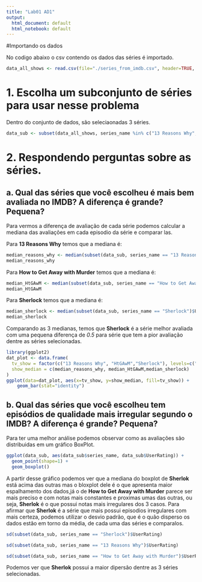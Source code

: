 ```yaml
---
title: "Lab01 AD1"
output:
  html_document: default
  html_notebook: default
---
```

#Importando os dados

No codigo abaixo o csv contendo os dados das séries é importado.
```r

data_all_shows <- read.csv(file="./series_from_imdb.csv", header=TRUE, sep=",")

```

# 1. Escolha um subconjunto de séries para usar nesse problema 

Dentro do conjunto de dados, são seleciaonadas 3 séries.
```r

data_sub <- subset(data_all_shows, series_name %in% c("13 Reasons Why", "How to Get Away with Murder","Sherlock"))

```

# 2. Respondendo perguntas sobre as séries.
## a. Qual das séries que você escolheu é mais bem avaliada no IMDB? A diferença é grande? Pequena? 

Para vermos a diferença de avaliação de cada série podemos calcular a mediana das avaliações em cada episodio da série e comparar las.

Para **13 Reasons Why** temos que a mediana é:

```r

median_reasons_why <- median(subset(data_sub, series_name == "13 Reasons Why")$UserRating)
median_reasons_why

```

Para **How to Get Away with Murder** temos que a mediana é:

```r

median_HtGAwM <- median(subset(data_sub, series_name == "How to Get Away with Murder")$UserRating)
median_HtGAwM

```

Para **Sherlock** temos que a mediana é:

```r

median_sherlock <- median(subset(data_sub, series_name == "Sherlock")$UserRating)
median_sherlock

```

Comparando as 3 medianas, temos que **Sherlock** é a série melhor avaliada com uma pequena diferença de *0.5* para série que tem a pior avaliação dentre as séries selecionadas.
```r
library(ggplot2)
dat_plot <- data.frame(
  tv_show = factor(c("13 Reasons Why", "HtGAwM","Sherlock"), levels=c("13 Reasons Why", "HtGAwM","Sherlock")),
  show_median = c(median_reasons_why, median_HtGAwM,median_sherlock)
)
ggplot(data=dat_plot, aes(x=tv_show, y=show_median, fill=tv_show)) +
    geom_bar(stat="identity")
```

## b. Qual das séries que você escolheu tem episódios de qualidade mais irregular segundo o IMDB? A diferença é grande? Pequena?

Para ter uma melhor análise podemos observar como as avaliações são distribuidas em um gráfico BoxPlot.

```r
ggplot(data_sub, aes(data_sub$series_name, data_sub$UserRating)) +
  geom_point(shape=1) +
  geom_boxplot()
```


A partir desse gráfico podemos ver que a mediana do boxplot de **Sherlok** está acima das outras mas o bloxplot dele é o que apresenta maior espalhamento dos dados,já o de **How to Get Away with Murder** parece ser mais preciso e com notas mais constantes e proximas umas das outras, ou seja, **Sherlok** é o que possui notas mais irregulares dos 3 casos.
Para afirmar que **Sherlok** é a série que mais possui episodios irregulares com mais certeza, podemos utilizar o desvio padrão, que é o quão disperso os dados estão em torno da média, de cada uma das séries e comparalos.
```r
sd(subset(data_sub, series_name == "Sherlock")$UserRating)

sd(subset(data_sub, series_name == "13 Reasons Why")$UserRating)

sd(subset(data_sub, series_name == "How to Get Away with Murder")$UserRating)
```

Podemos ver que **Sherlok** possui a maior dipersão dentre as 3 séries selecionadas.


















